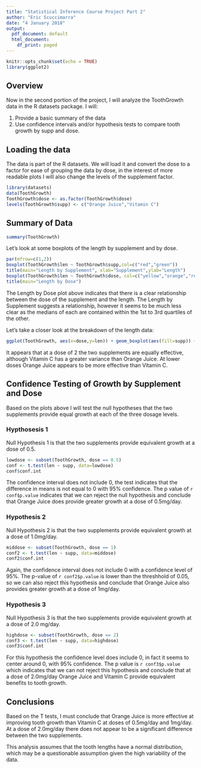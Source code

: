 ```yaml
---
title: "Statistical Inference Course Project Part 2"
author: "Eric Scuccimarra"
date: "4 January 2018"
output:
  pdf_document: default
  html_document:
    df_print: paged
---
```


```r
knitr::opts_chunk$set(echo = TRUE)
library(ggplot2)
```

## Overview

Now in the second portion of the project, I will analyze the ToothGrowth data in the R datasets package. I will:

1. Provide a basic summary of the data
2. Use confidence intervals and/or hypothesis tests to compare tooth growth by supp and dose.

## Loading the data

The data is part of the R datasets. We will load it and convert the dose to a factor for ease of grouping the data by dose, in the interest of more readable plots I will also change the levels of the supplement factor.

```r
library(datasets)
data(ToothGrowth)
ToothGrowth$dose <- as.factor(ToothGrowth$dose)
levels(ToothGrowth$supp) <- c("Orange Juice","Vitamin C")
```

## Summary of Data
```r
summary(ToothGrowth)
```



Let's look at some boxplots of the length by supplement and by dose.

```r
par(mfrow=c(1,2))
boxplot(ToothGrowth$len ~ ToothGrowth$supp,col=c("red","green"))
title(main="Length by Supplement", xlab="Supplement",ylab="Length")
boxplot(ToothGrowth$len ~ ToothGrowth$dose, col=c("yellow","orange","red"),xlab="Dose",ylab="Length")
title(main="Length by Dose")
```

The Length by Dose plot above indicates that there is a clear relationship between the dose of the supplement and the length. The Length by Supplement suggests a relationship, however it seems to be much less clear as the medians of each are contained within the 1st to 3rd quartiles of the other.

Let's take a closer look at the breakdown of the length data:
```r
ggplot(ToothGrowth, aes(x=dose,y=len)) + geom_boxplot(aes(fill=supp)) + labs(title="Length by Dose, by supplement",x="Dose",y="Length")

```

It appears that at a dose of 2 the two supplements are equally effective, although Vitamin C has a greater variance than Orange Juice. At lower doses Orange Juice appears to be more effective than Vitamin C. 

## Confidence Testing of Growth by Supplement and Dose

Based on the plots above I will test the null hypotheses that the two supplements provide equal growth at each of the three dosage levels.

### Hypthosesis 1

Null Hypothesis 1 is that the two supplements provide equivalent growth at a dose of 0.5. 

```r
lowdose <- subset(ToothGrowth, dose == 0.5)
conf <- t.test(len ~ supp, data=lowdose)
conf$conf.int
```

The confidence interval does not include 0, the test indicates that the difference in means is not equal to 0 with 95% confidence. The p value of `r conf$p.value` indicates that we can reject the null hypothesis and conclude that Orange Juice does provide greater growth at a dose of 0.5mg/day.

### Hypothesis 2

Null Hypothesis 2 is that the two supplements provide equivalent growth at a dose of 1.0mg/day.

```r
middose <- subset(ToothGrowth, dose == 1)
conf2 <- t.test(len ~ supp, data=middose)
conf2$conf.int
```

Again, the confidence interval does not include 0 with a confidence level of 95%. The p-value of `r conf2$p.value` is lower than the threshhold of 0.05, so we can also reject this hypothesis and conclude that Orange Juice also provides greater growth at a dose of 1mg/day.

### Hypothesis 3

Null Hypothesis 3 is that the two supplements provide equivalent growth at a dose of 2.0 mg/day.

```r
highdose <- subset(ToothGrowth, dose == 2)
conf3 <- t.test(len ~ supp, data=highdose)
conf3$conf.int
```

For this hypothesis the confidence level does include 0, in fact it seems to center around 0, with 95% confidence. The p value is `r conf3$p.value` which indicates that we can not reject this hypothesis and conclude that at a dose of 2.0mg/day Orange Juice and Vitamin C provide equivalent benefits to tooth growth.

## Conclusions

Based on the T tests, I must conclude that Orange Juice is more effective at improving tooth growth than Vitamin C at doses of 0.5mg/day and 1mg/day. At a dose of 2.0mg/day there does not appear to be a significant difference between the two supplements.

This analysis assumes that the tooth lengths have a normal distribution, which may be a questionable assumption given the high variability of the data.
